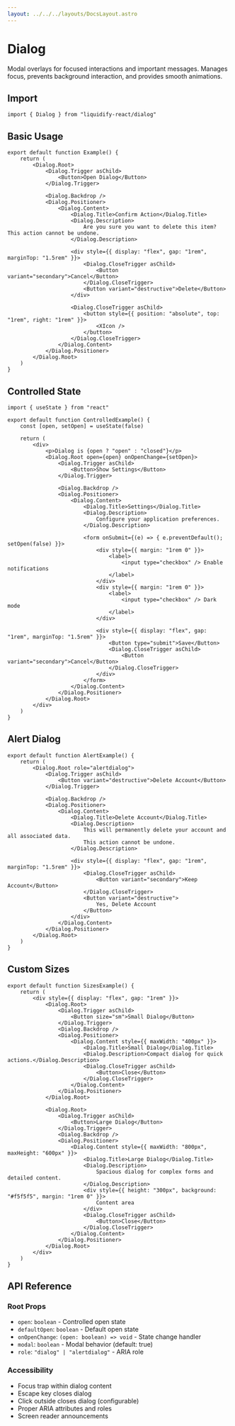 ```yaml
---
layout: ../../../layouts/DocsLayout.astro
---
```


# Dialog

Modal overlays for focused interactions and important messages. Manages focus, prevents background interaction, and provides smooth animations.

## Import

```tsx
import { Dialog } from "liquidify-react/dialog"
```

## Basic Usage

```tsx
export default function Example() {
	return (
		<Dialog.Root>
			<Dialog.Trigger asChild>
				<Button>Open Dialog</Button>
			</Dialog.Trigger>
			
			<Dialog.Backdrop />
			<Dialog.Positioner>
				<Dialog.Content>
					<Dialog.Title>Confirm Action</Dialog.Title>
					<Dialog.Description>
						Are you sure you want to delete this item? This action cannot be undone.
					</Dialog.Description>
					
					<div style={{ display: "flex", gap: "1rem", marginTop: "1.5rem" }}>
						<Dialog.CloseTrigger asChild>
							<Button variant="secondary">Cancel</Button>
						</Dialog.CloseTrigger>
						<Button variant="destructive">Delete</Button>
					</div>
					
					<Dialog.CloseTrigger asChild>
						<button style={{ position: "absolute", top: "1rem", right: "1rem" }}>
							<XIcon />
						</button>
					</Dialog.CloseTrigger>
				</Dialog.Content>
			</Dialog.Positioner>
		</Dialog.Root>
	)
}
```

## Controlled State

```tsx
import { useState } from "react"

export default function ControlledExample() {
	const [open, setOpen] = useState(false)
	
	return (
		<div>
			<p>Dialog is {open ? "open" : "closed"}</p>
			<Dialog.Root open={open} onOpenChange={setOpen}>
				<Dialog.Trigger asChild>
					<Button>Show Settings</Button>
				</Dialog.Trigger>
				
				<Dialog.Backdrop />
				<Dialog.Positioner>
					<Dialog.Content>
						<Dialog.Title>Settings</Dialog.Title>
						<Dialog.Description>
							Configure your application preferences.
						</Dialog.Description>
						
						<form onSubmit={(e) => { e.preventDefault(); setOpen(false) }}>
							<div style={{ margin: "1rem 0" }}>
								<label>
									<input type="checkbox" /> Enable notifications
								</label>
							</div>
							<div style={{ margin: "1rem 0" }}>
								<label>
									<input type="checkbox" /> Dark mode
								</label>
							</div>
							
							<div style={{ display: "flex", gap: "1rem", marginTop: "1.5rem" }}>
								<Button type="submit">Save</Button>
								<Dialog.CloseTrigger asChild>
									<Button variant="secondary">Cancel</Button>
								</Dialog.CloseTrigger>
							</div>
						</form>
					</Dialog.Content>
				</Dialog.Positioner>
			</Dialog.Root>
		</div>
	)
}
```

## Alert Dialog

```tsx
export default function AlertExample() {
	return (
		<Dialog.Root role="alertdialog">
			<Dialog.Trigger asChild>
				<Button variant="destructive">Delete Account</Button>
			</Dialog.Trigger>
			
			<Dialog.Backdrop />
			<Dialog.Positioner>
				<Dialog.Content>
					<Dialog.Title>Delete Account</Dialog.Title>
					<Dialog.Description>
						This will permanently delete your account and all associated data. 
						This action cannot be undone.
					</Dialog.Description>
					
					<div style={{ display: "flex", gap: "1rem", marginTop: "1.5rem" }}>
						<Dialog.CloseTrigger asChild>
							<Button variant="secondary">Keep Account</Button>
						</Dialog.CloseTrigger>
						<Button variant="destructive">
							Yes, Delete Account
						</Button>
					</div>
				</Dialog.Content>
			</Dialog.Positioner>
		</Dialog.Root>
	)
}
```

## Custom Sizes

```tsx
export default function SizesExample() {
	return (
		<div style={{ display: "flex", gap: "1rem" }}>
			<Dialog.Root>
				<Dialog.Trigger asChild>
					<Button size="sm">Small Dialog</Button>
				</Dialog.Trigger>
				<Dialog.Backdrop />
				<Dialog.Positioner>
					<Dialog.Content style={{ maxWidth: "400px" }}>
						<Dialog.Title>Small Dialog</Dialog.Title>
						<Dialog.Description>Compact dialog for quick actions.</Dialog.Description>
						<Dialog.CloseTrigger asChild>
							<Button>Close</Button>
						</Dialog.CloseTrigger>
					</Dialog.Content>
				</Dialog.Positioner>
			</Dialog.Root>
			
			<Dialog.Root>
				<Dialog.Trigger asChild>
					<Button>Large Dialog</Button>
				</Dialog.Trigger>
				<Dialog.Backdrop />
				<Dialog.Positioner>
					<Dialog.Content style={{ maxWidth: "800px", maxHeight: "600px" }}>
						<Dialog.Title>Large Dialog</Dialog.Title>
						<Dialog.Description>
							Spacious dialog for complex forms and detailed content.
						</Dialog.Description>
						<div style={{ height: "300px", background: "#f5f5f5", margin: "1rem 0" }}>
							Content area
						</div>
						<Dialog.CloseTrigger asChild>
							<Button>Close</Button>
						</Dialog.CloseTrigger>
					</Dialog.Content>
				</Dialog.Positioner>
			</Dialog.Root>
		</div>
	)
}
```

## API Reference

### Root Props
- `open`: `boolean` - Controlled open state
- `defaultOpen`: `boolean` - Default open state
- `onOpenChange`: `(open: boolean) => void` - State change handler
- `modal`: `boolean` - Modal behavior (default: true)
- `role`: `"dialog" | "alertdialog"` - ARIA role

### Accessibility
- Focus trap within dialog content
- Escape key closes dialog
- Click outside closes dialog (configurable)
- Proper ARIA attributes and roles
- Screen reader announcements
